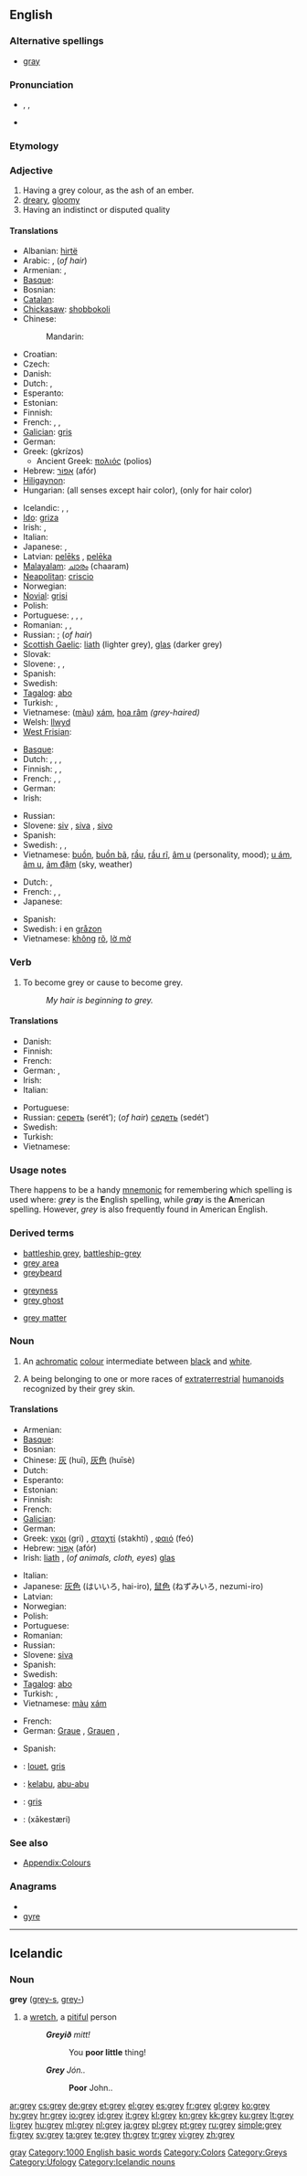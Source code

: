 {{wikipedia|dab=grey (disambiguation)|grey}}
<!--subst: of [[Template:sync]]-->
<!--If you edit this entry, please also edit [[gray]] to ensure these two entries remain synchronized.-->[[Category:Synchronized entries|gray]]
{{also|gray|Grey}}
==English==

===Alternative spellings===
* [[gray]] {{qualifier|US}}

===Pronunciation===
* {{enPR|grā}}, {{IPA|/ɡreɪ/}}, {{SAMPA|/greI/}}
*: {{audio|en-us-grey.ogg|Audio (US)}}
*: {{rhymes|eɪ}}
* {{homophones|gray|greige}}

===Etymology===
{{etyl|ang}} {{term|græġ|lang=ang}}

===Adjective===
{{en-adj}}

# Having a grey colour, as the ash of an ember.
# [[dreary]], [[gloomy]]
# Having an indistinct or disputed quality

====Translations====
{{trans-top|colour}}
* Albanian: [[hirtë]]
* Arabic: {{t|ar|رمادي|tr=ramaadiy}}, (''of hair'') {{t|ar|أشيب|m|tr='áshyab}}
* Armenian: {{t-|hy|գորշ|tr=gorš}}, {{t-|hy|մոխրագույն|tr=moxraguyn}}
* [[Basque]]: {{t|eu|gris}}
* Bosnian: {{t|bs|siva|f}}
* [[Catalan]]: {{t+|ca|gris}}
* [[Chickasaw]]: [[shobbokoli]]
* Chinese:
*: Mandarin: {{t-|cmn|灰色|tr=huīsè|sc=Hani}}
* Croatian: {{t-|hr|siv}}
* Czech: {{t+|cs|šedý|m}}
* Danish: {{t+|da|grå}}
* Dutch: {{t+|nl|grijs}}, {{t-|nl|grijze}}
* Esperanto: {{t-|eo|griza|xs=Esperanto}}
* Estonian: {{t+|et|hall}}
* Finnish: {{t+|fi|harmaa}}
* French: {{t+|fr|gris|m}}, {{t+|fr|grise|f}}, {{t+|fr|grises|f|p}}
* [[Galician]]: [[gris]]
* German: {{t+|de|grau}}
* Greek: {{t+|el|γκρίζος}} (gkrízos)
** Ancient Greek: [[πολιός]]  (polios)
* Hebrew: [[אפור|אָפוֹר]] (afór)
* [[Hiligaynon]]: {{tø|hil|abohon|alt=abóhon}}
* Hungarian: {{t+|hu|szürke}} (all senses except hair color), {{t+|hu|ősz}} (only for hair color)
{{trans-mid}}
* Icelandic: {{t+|is|grár|m}}, {{t-|is|grá|f}}, {{t-|is|grátt|n}}
* [[Ido]]: [[griza]]
* Irish: {{t-|ga|liath|xs=Irish}}, {{t+|ga|glas|xs=Irish}} {{italbrac|of animals, cloth, eyes}}
* Italian: {{t+|it|grigio}}
* Japanese: {{t-|ja|灰色|tr=はいいろ, hai-iro}}, {{t-|ja|鼠色|tr=ねずみいろ, nezumi-iro}}
* Latvian: [[pelēks]] {{m}}, [[pelēka]] {{f}}
* [[Malayalam]]: [[ചാരം]] (chaaram)
* [[Neapolitan]]: [[criscio]]
* Norwegian: {{t+|no|grå}}
* [[Novial]]: [[grisi]]
* Polish: {{t+|pl|szary}}
* Portuguese: {{t+|pt|cinza}}, {{t+|pt|cinzento|m}}, {{t-|pt|cinzenta|f}},  {{t+|pt|gris|m}}
* Romanian: {{t+|ro|brumăriu}}, {{t+|ro|cenuşiu}}, {{t+|ro|sur}}
* Russian: {{t+|ru|серый|tr=séryj}}; (''of hair'') {{t|ru|седой|tr=sedój}}
* [[Scottish Gaelic]]: [[liath]] (lighter grey), [[glas]] (darker grey)
* Slovak: {{t|sk|sivý}}
* Slovene: {{t+|sl|siv|m}}, {{t|sl|siva|f}}, {{t|sl|sivo|n}}
* Spanish: {{t+|es|gris}}
* Swedish: {{t+|sv|grå}}
* [[Tagalog]]: [[abo]]
* Turkish: {{t+|tr|gri}},  {{t+|tr|boz}}
* Vietnamese: ([[màu]]) [[xám]], [[hoa râm]] ''(grey-haired)''
* Welsh: [[llwyd]]
* [[West Frisian]]: {{t|fy|griis|xs=West Frisian}} {{t-|fy|grau|xs=West Frisian}}
{{trans-bottom}}

{{trans-top|dreary, gloomy}}
* [[Basque]]: {{t|eu|gris}}
* Dutch: {{t+|nl|grijs}}, {{t-|nl|grijze}}, {{t+|nl|grauw}}, {{t-|nl|grauwe}}
* Finnish: {{t+|fi|ankea}}, {{t+|fi|harmaa}}, {{t+|fi|synkkä}}
* French: {{t+|fr|gris|m}}, {{t+|fr|grise|f}}, {{t+|fr|grises|f|p}}
* German: {{t+|de|grau}}
* Irish: {{t+|ga|glas|xs=Irish}}
{{trans-mid}}
* Russian: {{t+|ru|серый|tr=séryj}}
* Slovene: [[siv]] {{m}}, [[siva]] {{f}}, [[sivo]] {{n}}
* Spanish: {{t+|es|gris}}
* Swedish: {{t+|sv|grå}}, {{t+|sv|trist}}, {{t+|sv|tråkig}}
* Vietnamese: [[buồn]], [[buồn bã]], [[rầu]], [[rầu rĩ]], [[âm u]] (personality, mood); [[u ám]], [[âm u]], [[ảm đậm]] (sky, weather)
{{trans-bottom}}

{{trans-top|indistinct quality}}
* Dutch: {{t+|nl|grijs}}, {{t-|nl|grijze}}
* French: {{t+|fr|gris|m}}, {{t+|fr|grise|f}}, {{t+|fr|grises|f|p}}
* Japanese: {{t-|ja|グレー|tr=gurē}}
{{trans-mid}}
* Spanish: {{t+|es|gris}}
* Swedish: i en [[gråzon]]
* Vietnamese: [[không]] [[rõ]], [[lờ mờ]]
{{trans-bottom}}

===Verb===
{{en-verb}}

# To become grey or cause to become grey.
#: ''My hair is beginning to grey.''

====Translations====
{{trans-top|to become grey}}
* Danish: {{t-|da|gråne}}
* Finnish: {{t+|fi|harmaantua}}
* French: {{t+|fr|griser}}
* German: {{t-|de|ergrauen}}, {{t-|de|grau werden}}
* Irish: {{t-|ga|liath|xs=Irish}}
* Italian: {{t-|it|ingrigire}}
{{trans-mid}}
* Portuguese: {{t+|pt|acinzentar}}
* Russian: [[сереть]] (serét’); (''of hair'') [[седеть]] (sedét’)
* Swedish: {{t+|sv|gråna}}
* Turkish: {{t-|tr|grileşmek}}
* Vietnamese: {{t+|vi|bạc|xs=Vietnamese}}
{{trans-bottom}}

===Usage notes===
There happens to be a handy [[mnemonic]] for remembering which spelling is used where: ''gr'''e'''y'' is the '''E'''nglish spelling, while ''gr'''a'''y'' is the '''A'''merican spelling. However, ''grey'' is also frequently found in American English.

===Derived terms===
{{top3}}
* [[battleship grey]], [[battleship-grey]]
* [[grey area]]
* [[greybeard]]
{{mid3}}
* [[greyness]]
* [[grey ghost]]
{{mid3}}
* [[grey matter]]
{{bottom}}

===Noun===
{{en-noun}}

# {{colour}} An [[achromatic]] [[colour]] intermediate between [[black]] and [[white]].
#: {{colour panel|grey|808080}}
# {{context|ufology}} A being belonging to one or more races of [[extraterrestrial]] [[humanoid]]s recognized by their grey skin.

====Translations====
{{trans-top|colour}}
* Armenian: {{t-|hy|մոխրագույն|tr=moxraguyn}}
* [[Basque]]: {{t|eu|gris}}
* Bosnian: {{t-|bs|siv}}
* Chinese: [[灰]] (huī), [[灰色]] (huīsè)
* Dutch: {{t+|nl|grijs}}
* Esperanto: {{t-|eo|griza|xs=Esperanto}}
* Estonian: {{t+|et|hall}}
* Finnish: {{t+|fi|harmaa}}
* French: {{t+|fr|gris}}
* [[Galician]]: {{t+|gl|gris|xs=Galician}} {{m}}
* German: {{t+|de|Grau|n}}
* Greek: [[γκρι]] (gri) {{n}}, [[σταχτί]] (stakhtí) {{n}}, [[φαιό]] (feó) {{n}}
* Hebrew: [[אפור|אָפוֹר]] (afór)
* Irish: [[liath]] {{m}}, (''of animals, cloth, eyes'') [[glas]] {{m}}
{{trans-mid}}
* Italian: {{t+|it|grigio|m}}
* Japanese: [[灰色]] (はいいろ, hai-iro), [[鼠色]] (ねずみいろ, nezumi-iro)
* Latvian: {{t+|lv|pelēks|xs=Latvian}}
* Norwegian: {{t+|no|grå}}
* Polish: {{t+|pl|szarość|f}}
* Portuguese: {{t+|pt|cinza}}
* Romanian: {{t+|ro|gri}}
* Russian: {{t+|ru|серый|tr=séryj}}
* Slovene: [[siva]] {{f}}
* Spanish: {{t+|es|gris|m}}
* Swedish: {{t+|sv|grå}}
* [[Tagalog]]: [[abo]]
* Turkish: {{t+|tr|gri}},  {{t+|tr|boz}}
* Vietnamese: [[màu]] [[xám]]
{{trans-bottom}}

{{trans-top|extraterrestrial being}}
* French: {{t-|fr|Gris|m}}
* German: [[Graue]] {{m}}, [[Grauen]] {{p}},{{f}}
{{trans-mid}}
* Spanish: {{t-|es|grises|m|p}}
{{trans-bottom}}

{{checktrans-top}}
<!--Remove this section once all of the translations below have been moved into the tables above.-->
* {{ttbc|Breton}}: [[louet]], [[gris]]
* {{ttbc|Indonesian}}: [[kelabu]], [[abu|abu-abu]]
* {{ttbc|Interlingua}}: [[gris]]
* {{ttbc|Persian}}: {{fa-Arab|[[خاکستری|خاکِستَری]]}} (xākestæri)
{{checktrans-bottom}}

===See also===
* [[Appendix:Colours]]

===Anagrams===
* {{alphagram|egry}}
* [[gyre#English|gyre]]

[[Category:1000 English basic words]]
[[Category:Colors]]
[[Category:Greys]]
[[Category:Ufology]]

----

==Icelandic==

===Noun===
'''grey''' {{n}} ([[greys|grey-s]], [[#Icelandic|grey-]])

# a [[wretch]], a [[pitiful]] person
#: '''''Greyið''' mitt!''
#:: You '''poor little''' thing!
#: '''''Grey''' Jón..''
#:: '''Poor''' John..

[[Category:Icelandic nouns]]

[[ar:grey]]
[[cs:grey]]
[[de:grey]]
[[et:grey]]
[[el:grey]]
[[es:grey]]
[[fr:grey]]
[[gl:grey]]
[[ko:grey]]
[[hy:grey]]
[[hr:grey]]
[[io:grey]]
[[id:grey]]
[[it:grey]]
[[kl:grey]]
[[kn:grey]]
[[kk:grey]]
[[ku:grey]]
[[lt:grey]]
[[li:grey]]
[[hu:grey]]
[[ml:grey]]
[[nl:grey]]
[[ja:grey]]
[[pl:grey]]
[[pt:grey]]
[[ru:grey]]
[[simple:grey]]
[[fi:grey]]
[[sv:grey]]
[[ta:grey]]
[[te:grey]]
[[th:grey]]
[[tr:grey]]
[[vi:grey]]
[[zh:grey]]